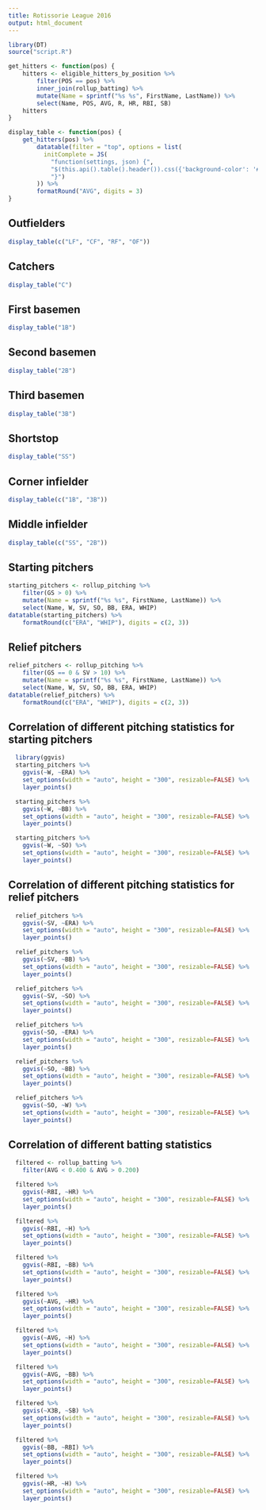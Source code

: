 ```yaml
---
title: Rotissorie League 2016
output: html_document
---
```


```r
library(DT)
source("script.R")

get_hitters <- function(pos) {
    hitters <- eligible_hitters_by_position %>%
        filter(POS == pos) %>%
        inner_join(rollup_batting) %>%
        mutate(Name = sprintf("%s %s", FirstName, LastName)) %>%
        select(Name, POS, AVG, R, HR, RBI, SB)
    hitters
}

display_table <- function(pos) {
    get_hitters(pos) %>%
        datatable(filter = "top", options = list(
          initComplete = JS(
            "function(settings, json) {",
            "$(this.api().table().header()).css({'background-color': '#000', 'color': '#fff'});",
            "}")
        )) %>%
        formatRound("AVG", digits = 3)
}
```
## Outfielders

```r
display_table(c("LF", "CF", "RF", "OF"))
```

## Catchers

```r
display_table("C")
```

## First basemen

```r
display_table("1B")
```

## Second basemen

```r
display_table("2B")
```

## Third basemen

```r
display_table("3B")
```

## Shortstop

```r
display_table("SS")
```

## Corner infielder

```r
display_table(c("1B", "3B"))
```

## Middle infielder

```r
display_table(c("SS", "2B"))
```

## Starting pitchers

```r
starting_pitchers <- rollup_pitching %>%
    filter(GS > 0) %>%
    mutate(Name = sprintf("%s %s", FirstName, LastName)) %>%
    select(Name, W, SV, SO, BB, ERA, WHIP)
datatable(starting_pitchers) %>% 
    formatRound(c("ERA", "WHIP"), digits = c(2, 3))
```

## Relief pitchers

```r
relief_pitchers <- rollup_pitching %>%
    filter(GS == 0 & SV > 10) %>%
    mutate(Name = sprintf("%s %s", FirstName, LastName)) %>%
    select(Name, W, SV, SO, BB, ERA, WHIP)
datatable(relief_pitchers) %>%
    formatRound(c("ERA", "WHIP"), digits = c(2, 3))
```

## Correlation of different pitching statistics for starting pitchers

<div class="row">
  <div class="col-md-4">
```r
  library(ggvis)
  starting_pitchers %>%
    ggvis(~W, ~ERA) %>%
    set_options(width = "auto", height = "300", resizable=FALSE) %>%
    layer_points()
```
  </div>
  <div class="col-md-4">
```r
  starting_pitchers %>%
    ggvis(~W, ~BB) %>%
    set_options(width = "auto", height = "300", resizable=FALSE) %>%
    layer_points()
```
  </div>
  <div class="col-md-4">
```r
  starting_pitchers %>%
    ggvis(~W, ~SO) %>%
    set_options(width = "auto", height = "300", resizable=FALSE) %>%
    layer_points()
```
  </div>
</div>

## Correlation of different pitching statistics for relief pitchers

<div class="row">
  <div class="col-md-4">
```r
  relief_pitchers %>%
    ggvis(~SV, ~ERA) %>%
    set_options(width = "auto", height = "300", resizable=FALSE) %>%
    layer_points()
```
  </div>
  <div class="col-md-4">
```r
  relief_pitchers %>%
    ggvis(~SV, ~BB) %>%
    set_options(width = "auto", height = "300", resizable=FALSE) %>%
    layer_points()
```
  </div>
  <div class="col-md-4">
```r
  relief_pitchers %>%
    ggvis(~SV, ~SO) %>%
    set_options(width = "auto", height = "300", resizable=FALSE) %>%
    layer_points()
```
  </div>
</div>
<div class="row">
  <div class="col-md-4">
```r
  relief_pitchers %>%
    ggvis(~SO, ~ERA) %>%
    set_options(width = "auto", height = "300", resizable=FALSE) %>%
    layer_points()
```
  </div>
  <div class="col-md-4">
```r
  relief_pitchers %>%
    ggvis(~SO, ~BB) %>%
    set_options(width = "auto", height = "300", resizable=FALSE) %>%
    layer_points()
```
  </div>
  <div class="col-md-4">
```r
  relief_pitchers %>%
    ggvis(~SO, ~W) %>%
    set_options(width = "auto", height = "300", resizable=FALSE) %>%
    layer_points()
```
  </div>
</div>

## Correlation of different batting statistics

<div class="row">
  <div class="col-md-4">
```r
  filtered <- rollup_batting %>%
    filter(AVG < 0.400 & AVG > 0.200)

  filtered %>%
    ggvis(~RBI, ~HR) %>%
    set_options(width = "auto", height = "300", resizable=FALSE) %>%
    layer_points()
```
  </div>
  <div class="col-md-4">
```r
  filtered %>%
    ggvis(~RBI, ~H) %>%
    set_options(width = "auto", height = "300", resizable=FALSE) %>%
    layer_points()
```
  </div>
  <div class="col-md-4">
```r
  filtered %>%
    ggvis(~RBI, ~BB) %>%
    set_options(width = "auto", height = "300", resizable=FALSE) %>%
    layer_points()
```
  </div>
</div>
<div class="row">
  <div class="col-md-4">
```r
  filtered %>%
    ggvis(~AVG, ~HR) %>%
    set_options(width = "auto", height = "300", resizable=FALSE) %>%
    layer_points()
```
  </div>
  <div class="col-md-4">
```r
  filtered %>%
    ggvis(~AVG, ~H) %>%
    set_options(width = "auto", height = "300", resizable=FALSE) %>%
    layer_points()
```
  </div>
  <div class="col-md-4">
```r
  filtered %>%
    ggvis(~AVG, ~BB) %>%
    set_options(width = "auto", height = "300", resizable=FALSE) %>%
    layer_points()
```
  </div>
</div>
<div class="row">
  <div class="col-md-4">
```r
  filtered %>%
    ggvis(~X3B, ~SB) %>%
    set_options(width = "auto", height = "300", resizable=FALSE) %>%
    layer_points()
```
  </div>
  <div class="col-md-4">
```r
  filtered %>%
    ggvis(~BB, ~RBI) %>%
    set_options(width = "auto", height = "300", resizable=FALSE) %>%
    layer_points()
```
  </div>
  <div class="col-md-4">
```r
  filtered %>%
    ggvis(~HR, ~H) %>%
    set_options(width = "auto", height = "300", resizable=FALSE) %>%
    layer_points()
```
  </div>
</div>